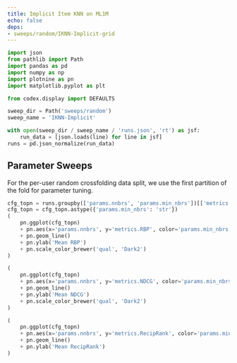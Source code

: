 ```yaml
---
title: Implicit Item KNN on ML1M
echo: false
deps:
- sweeps/random/IKNN-Implicit-grid
---
```


```python
import json
from pathlib import Path
import pandas as pd
import numpy as np
import plotnine as pn
import matplotlib.pyplot as plt
```

```python
from codex.display import DEFAULTS
```

```python
sweep_dir = Path('sweeps/random')
sweep_name = 'IKNN-Implicit'

with open(sweep_dir / sweep_name / 'runs.json', 'rt') as jsf:
    run_data = [json.loads(line) for line in jsf]
runs = pd.json_normalize(run_data)
```

## Parameter Sweeps

For the per-user random crossfolding data split, we use the first partition of
the fold for parameter tuning.


```python
cfg_topn = runs.groupby(['params.nnbrs', 'params.min_nbrs'])[['metrics.RBP', 'metrics.NDCG', 'metrics.RecipRank']].mean().reset_index()
cfg_topn = cfg_topn.astype({'params.min_nbrs': 'str'})
(
    pn.ggplot(cfg_topn)
    + pn.aes(x='params.nnbrs', y='metrics.RBP', color='params.min_nbrs', shape='params.min_nbrs')
    + pn.geom_line()
    + pn.ylab('Mean RBP')
    + pn.scale_color_brewer('qual', 'Dark2')
)
```

```python
(
    pn.ggplot(cfg_topn)
    + pn.aes(x='params.nnbrs', y='metrics.NDCG', color='params.min_nbrs', shape='params.min_nbrs')
    + pn.geom_line()
    + pn.ylab('Mean NDCG')
    + pn.scale_color_brewer('qual', 'Dark2')
)
```

```python
(
    pn.ggplot(cfg_topn)
    + pn.aes(x='params.nnbrs', y='metrics.RecipRank', color='params.min_nbrs', shape='params.min_nbrs')
    + pn.geom_line()
    + pn.ylab('Mean RecipRank')
)
```
